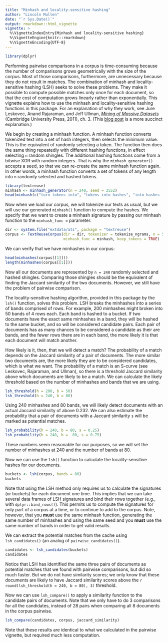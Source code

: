 ```yaml
---
title: "Minhash and locality-sensitive hashing"
author: "Lincoln Mullen"
date: "`r Sys.Date()`"
output: rmarkdown::html_vignette
vignette: >
  %\VignetteIndexEntry{Minhash and locality-sensitive hashing}
  %\VignetteEngine{knitr::rmarkdown}
  %\VignetteEncoding{UTF-8}
---
```


```r
library(dplyr)
```

Performing pairwise comparisons in a corpus is time-consuming because the number of comparisons grows geometrically with the size of the corpus. Most of those comparisons, furthermore, are unnecessary because they do not result in matches. The combination of minhash and locality-sensitive hashing (LSH) seeks to solve these problems. They make it possible to compute possible matches only once for each document, so that the cost of computation grows linearly rather than exponentially. This vignette explains how to use the minhash and locality-sensitive hashing functions in this package. For an explanation of why they work, see Jure Leskovec, Anand Rajaraman, and Jeff Ullman, *[Mining of Massive Datasets](http://www.mmds.org/#book)* (Cambridge University Press, 2011), ch. 3. (This [blog post](http://matthewcasperson.blogspot.com/2013/11/minhash-for-dummies.html) is a more succinct explanation.)

We begin by creating a minhash function. A minhash function converts tokenized text into a set of hash integers, then selects the minimum value. This is the equivalent of randomly selecting a token. The function then does the same thing repeatedly with different hashing functions, in effect selecting `n` random shingles. The additional hashing functions come from a bitwise XOR with random integers. That is why the `minhash_generator()` accepts a seed, so that we can re-create the same minhash function again. In other words, a minhash function converts a set of tokens of any length into `n` randomly selected and hashed tokens.

```r
library(textreuse)
minhash <- minhash_generator(n = 240, seed = 3552)
head(minhash(c("turn tokens into", "tokens into hashes", "into hashes fast")))
```

Now when we load our corpus, we will tokenize our texts as usual, but we will use our generated `minhash()` function to compute the hashes. We specify that we want to create a minhash signature by passing our minhash function to the `minhash_func =` parameter.

```r
dir <- system.file("extdata/ats", package = "textreuse")
corpus <- TextReuseCorpus(dir = dir, tokenizer = tokenize_ngrams, n = 5,
                          minhash_func = minhash, keep_tokens = TRUE)
```

We can verify that we have minhashes in our corpus:

```r
head(minhashes(corpus[[1]]))
length(minhashes(corpus[[1]]))
```


Now all our documents are represented by `n = 240` randomly selected and hashed shingles. Comparing those shingles should be the equivalent of finding the Jaccard similarity of the two documents. However, we still have the problem of pairwise comparison.

The locality-sensitive hashing algorithm, provided in this package by the `lsh()` function, solves this problem. LSH breaks the minhashes into a series of bands comprised of rows. For example, 200 minhashes might broken into 50 bands of 4 rows each. Each band is hashed to a bucket. If two documents have the exact same minhashes in a band, they will be hashed to the same bucket, and so will be considered candidate pairs. Each pair of documents has as many chances to be considered a candidate as their are bands, and the fewer rows there are in each band, the more likely it is that each document will match another.

How likely is it, then, that we will detect a match? The probability of a match depends on the Jaccard similarity of a pair of documents. The more similar two documents are, the more likely they are to be considered candidates, which is what we want. The probability of a match is an S-curve (see Leskovec, Rajaraman, and Ullman), so there is a threshold Jaccard similarity above which documents are likely to be a match. We can calculate the likely threshold based on the number of minhashes and bands that we are using.

```r
lsh_threshold(h = 200, b = 50)
lsh_threshold(h = 240, b = 80)
```

Using 240 minhashes and 80 bands, we will likely detect documents with an actual Jaccard similarity of above 0.232. We can also estimate the probability that a pair of documents with a Jaccard similarity `s` will be marked as potential matches.

```r
lsh_probability(h = 240, b = 80, s = 0.25)
lsh_probability(h = 240, b =  80, s = 0.75)
```

These numbers seem reasonable for our purposes, so we will set the number of minhashes at 240 and the number of bands at 80.

Now we can use the `lsh()` function to calculate the locality-sensitive hashes for our documents. 

```r
buckets <- lsh(corpus, bands = 80)
buckets
```

Note that using the LSH method only requires us to calculate the signatures (or buckets) for each document one time. This implies that we can take several data frames of LSH signatures and bind their rows together (e.g., with `dplyr::bind_rows()`). This permits us to compute the signatures for only part of a corpus at a time, or to continue to add to the corpus. Note, however, that you **must** use the same minhash function, generating the same number of minhashes and using the same seed and you **must** use the same number of bands in order to get valid results.

We can extract the potential matches from the cache using `lsh_candidates()` (an analog of `pairwise_candidates()`).

```r
candidates <- lsh_candidates(buckets)
candidates
```

Notice that LSH has identified the same three pairs of documents as potential matches that we found with pairwise comparisons, but did so much faster. But we do not have similarity scores; we only know that these documents are likely to have Jaccard similarity scores above the `r round(lsh_threshold(h = 240, b = 80), 3)` threshold.

Now we can use `lsh_compare()` to apply a similarity function to the candidate pairs of documents. Note that we only have to do 3 comparisons for all the candidates, instead of 28 pairs when comparing all 8 documents in the corpus pairwise.

```r
lsh_compare(candidates, corpus, jaccard_similarity)
```

Note that these results are identical to what we calculated in the pairwise vignette, but required much less computation.
